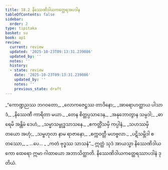 ```yaml
---
title: 18.2 နိဿေဏိဒါယကတ္ထေရအပဒါန
tableOfContents: false
sidebar:
  order: 2
type: tipitaka
basket: su
book: ap1
review:
  current: review
  updated: '2025-10-23T09:13:31.239086'
  updated_by: ''
  notes: ''
  history:
  - state: review
    date: '2025-10-23T09:13:31.239086'
    updated_by: ''
    notes: ''
    previous_state: draft
---
```



<ReviewStatus review={frontmatter.review} showDetails={true} />

<HypothesisAnnotation frontmatter={frontmatter} />

<DynamicBreadcrumb />

<Division number="9" book="ap1" e="ch" v="20" p="207">

<Paragraph number="2520" type="verses" book="ap1">
_“ကောဏ္ဍညဿ ဘဂဝတော,_  
_လောကဇေဋ္ဌဿ တာဒိနော;_  
_အာရောဟတ္ထာယ ပါသာဒံ,_  
_နိဿေဏီ ကာရိတာ မယာ._  

</Paragraph>

</Division>
<Division number="10" book="ap1" e="ch" v="20" p="208">

<Paragraph number="2521" type="verses" book="ap1">
_တေန စိတ္တပ္ပသာဒေန,_  
_အနုဘောတွာန သမ္ပဒါ;_  
_ဓာရေမိ အန္တိမံ ဒေဟံ,_  
_သမ္မာသမ္ဗုဒ္ဓသာသနေ._  

</Paragraph>

</Division>
<Division number="11" book="ap1" e="ch" v="20" p="208">

<Paragraph number="2522" type="verses" book="ap1">
_ဧကတ္တိံသမှိ ကပ္ပါနံ,_  
_သဟဿမှိ တယော အဟုံ;_  
_သမ္ဗဟုလာ နာမ ရာဇာနော,_  
_စက္ကဝတ္တီ မဟဗ္ဗလာ._  

</Paragraph>

</Division>
<Division number="12" book="ap1" e="ch" v="20" p="208">

<Paragraph number="2523" type="verses" book="ap1">
_ပဋိသမ္ဘိဒါ စတဿော,_  
_ …ပေ… _  
_ကတံ ဗုဒ္ဓဿ သာသနံ”._  

</Paragraph>

<Paragraph number="2524" book="ap1">
ဣတ္ထံ သုဒံ အာယသ္မာ နိဿေဏိဒါယကော ထေရော ဣမာ ဂါထာယော အဘာသိတ္ထာတိ.

</Paragraph>
</Division>

<Paragraph number="2525" type="center" book="ap1">
နိဿေဏိဒါယကတ္ထေရဿာပဒါနံ ဒုတိယံ.
</Paragraph>